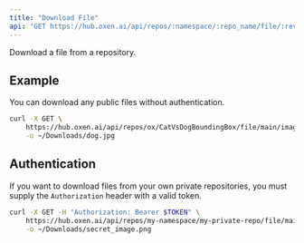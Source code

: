 ```yaml
---
title: "Download File"
api: "GET https://hub.oxen.ai/api/repos/:namespace/:repo_name/file/:revision/:path"
---
```


Download a file from a repository.

## Example

You can download any public files without authentication.

```bash
curl -X GET \
    https://hub.oxen.ai/api/repos/ox/CatVsDogBoundingBox/file/main/images/000000000400.jpg \
    -o ~/Downloads/dog.jpg
```

## Authentication

If you want to download files from your own private repositories, you must supply the `Authorization` header with a valid token.

```bash
curl -X GET -H "Authorization: Bearer $TOKEN" \
    https://hub.oxen.ai/api/repos/my-namespace/my-private-repo/file/main/secret_image.png \
    -o ~/Downloads/secret_image.png
```
